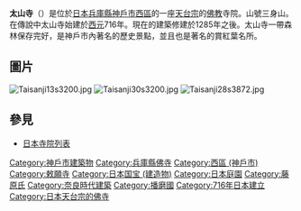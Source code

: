 {{多個問題|
{{expand|time=2015-12-14T09:39:50+00:00}}
{{unreferenced|time=2015-12-14T09:39:50+00:00}}
{{expand language|jpn}}
}}
{{日本寺院
|名称=太山寺<br>{{lang|ja|たいさんじ}}
|画像=[[File:Taisanji31s3872.jpg|280px]]<br>本堂（國寶）
|所在地={{JPN}}[[兵庫縣|兵庫縣]][[神戸市|神戸市]][[西區_(神戶市)|西區]]伊川谷町前開224　
|位置={{coord|34|41|46.8|N|135|4|2.1|E|region:JP-26_type:landmark|display=inline,title}}
|山号=三身山（さんしんざん）
|宗派=[[天台宗|天台宗]]|本尊=[[藥師如來|藥師如來]]、[[十一面觀音|十一面觀音]]|創建年=[[靈龜|靈龜]] 2年（[[716年|716年]]）
|開基=[[藤原宇合|藤原宇合]]
|正式名='''太山寺'''
|別称=
|札所等=
|文化財=主殿（國寶）<br/>西尾門，阿彌陀出生地（重要文化財產）}}
'''太山寺'''（{{lang-ja|たいさんじ}}）是位於[[日本|日本]][[兵庫縣|兵庫縣]][[神戶市|神戶市]][[西區_(神戶市)|西區]]的一座[[天台宗|天台宗]]的[[佛教|佛教]]寺院。山號三身山。在傳說中太山寺始建於[[西元|西元]]716年。現在的建築修建於1285年之後。太山寺一帶森林保存完好，是神戶市內著名的歷史景點，並且也是著名的賞紅葉名所。

== 圖片 ==
[[File:Taisanji13s3200.jpg|thumb]]
[[File:Taisanji30s3200.jpg|thumb]]
[[File:Taisanji28s3872.jpg|thumb]]

== 參見 ==
* [[日本寺院列表|日本寺院列表]]
[[Category:神戶市建築物|Category:神戶市建築物]]
[[Category:兵庫縣佛寺|Category:兵庫縣佛寺]]
[[Category:西區_(神戶市)|Category:西區 (神戶市)]]
[[Category:敕願寺|Category:敕願寺]]
[[Category:日本国宝_(建造物)|Category:日本国宝 (建造物)]]
[[Category:日本庭園|Category:日本庭園]]
[[Category:藤原氏|Category:藤原氏]]
[[Category:奈良時代建築|Category:奈良時代建築]]
[[Category:播磨國|Category:播磨國]]
[[Category:716年日本建立|Category:716年日本建立]]
[[Category:日本天台宗的佛寺|Category:日本天台宗的佛寺]]